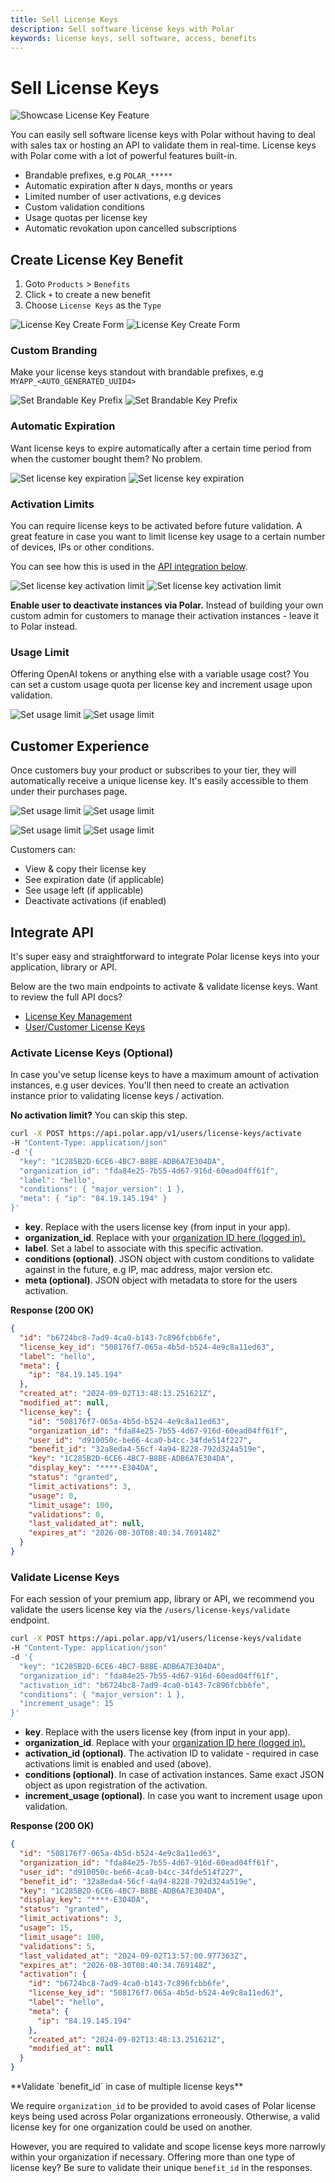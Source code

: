 ```yaml
---
title: Sell License Keys
description: Sell software license keys with Polar
keywords: license keys, sell software, access, benefits
---
```



# Sell License Keys

![Showcase License Key Feature](./hero.jpg)


You can easily sell software license keys with Polar without having to deal with
sales tax or hosting an API to validate them in real-time. License keys with Polar come with a lot of powerful
features built-in.

- Brandable prefixes, e.g `POLAR_*****`
- Automatic expiration after `N` days, months or years
- Limited number of user activations, e.g devices
- Custom validation conditions
- Usage quotas per license key
- Automatic revokation upon cancelled subscriptions

## Create License Key Benefit

1. Goto `Products` > `Benefits`
2. Click `+` to create a new benefit
3. Choose `License Keys` as the `Type`

![License Key Create Form](./create.light.png)
![License Key Create Form](./create.dark.png)


### Custom Branding

Make your license keys standout with brandable prefixes, e.g
`MYAPP_<AUTO_GENERATED_UUID4>`

![Set Brandable Key Prefix](./prefix.light.png)
![Set Brandable Key Prefix](./prefix.dark.png)

### Automatic Expiration

Want license keys to expire automatically after a certain time period from when
the customer bought them? No problem.

![Set license key expiration](./expiration.light.png)
![Set license key expiration](./expiration.dark.png)

### Activation Limits

You can require license keys to be activated before future validation. A great feature
in case you want to limit license key usage to a certain number of devices, IPs or
other conditions.

You can see how this is used in the [API integration below](#activate-license-keys-optional).

![Set license key activation limit](./activations.light.png)
![Set license key activation limit](./activations.dark.png)

**Enable user to deactivate instances via Polar.** Instead of building your own
custom admin for customers to manage their activation instances - leave it to
Polar instead.

### Usage Limit

Offering OpenAI tokens or anything else with a variable usage cost? You can set a custom
usage quota per license key and increment usage upon validation.

![Set usage limit](./usage.light.png)
![Set usage limit](./usage.dark.png)


## Customer Experience

Once customers buy your product or subscribes to your tier, they will
automatically receive a unique license key. It's easily accessible to them under
their purchases page.

![Set usage limit](./sub.dark.png)
![Set usage limit](./sub.light.png)

![Set usage limit](./license.light.png)
![Set usage limit](./license.dark.png)

Customers can:
- View & copy their license key
- See expiration date (if applicable)
- See usage left (if applicable)
- Deactivate activations (if enabled)

## Integrate API

It's super easy and straightforward to integrate Polar license keys into your
application, library or API.

Below are the two main endpoints to activate & validate license keys. Want to
review the full API docs?
- [License Key Management](/docs/api/v1/license-keys/get)
- [User/Customer License Keys](/docs/api/v1/users/license-keys/get)

### Activate License Keys (Optional)

In case you've setup license keys to have a maximum amount of activation
instances, e.g user devices. You'll then need to create an activation
instance prior to validating license keys / activation.

**No activation limit?** You can skip this step.

```sh
curl -X POST https://api.polar.app/v1/users/license-keys/activate
-H "Content-Type: application/json"
-d '{
  "key": "1C285B2D-6CE6-4BC7-B8BE-ADB6A7E304DA",
  "organization_id": "fda84e25-7b55-4d67-916d-60ead04ff61f",
  "label": "hello",
  "conditions": { "major_version": 1 },
  "meta": { "ip": "84.19.145.194" }
}'
```

- **key**. Replace with the users license key (from input in your app).
- **organization_id**. Replace with your <a href="/docs/api/v1/organizations/%7Bid%7D/get">organization ID here (logged in).</a>
- **label**. Set a label to associate with this specific activation.
- **conditions (optional)**. JSON object with custom conditions to validate against in the future, e.g IP,
mac address, major version etc.
- **meta (optional)**. JSON object with metadata to store for the users activation.

**Response (200 OK)**
```json
{
  "id": "b6724bc8-7ad9-4ca0-b143-7c896fcbb6fe",
  "license_key_id": "508176f7-065a-4b5d-b524-4e9c8a11ed63",
  "label": "hello",
  "meta": {
    "ip": "84.19.145.194"
  },
  "created_at": "2024-09-02T13:48:13.251621Z",
  "modified_at": null,
  "license_key": {
    "id": "508176f7-065a-4b5d-b524-4e9c8a11ed63",
    "organization_id": "fda84e25-7b55-4d67-916d-60ead04ff61f",
    "user_id": "d910050c-be66-4ca0-b4cc-34fde514f227",
    "benefit_id": "32a8eda4-56cf-4a94-8228-792d324a519e",
    "key": "1C285B2D-6CE6-4BC7-B8BE-ADB6A7E304DA",
    "display_key": "****-E304DA",
    "status": "granted",
    "limit_activations": 3,
    "usage": 0,
    "limit_usage": 100,
    "validations": 0,
    "last_validated_at": null,
    "expires_at": "2026-08-30T08:40:34.769148Z"
  }
}
```

### Validate License Keys

For each session of your premium app, library or API, we recommend you validate
the users license key via the `/users/license-keys/validate` endpoint.

```sh
curl -X POST https://api.polar.app/v1/users/license-keys/validate
-H "Content-Type: application/json"
-d '{
  "key": "1C285B2D-6CE6-4BC7-B8BE-ADB6A7E304DA",
  "organization_id": "fda84e25-7b55-4d67-916d-60ead04ff61f",
  "activation_id": "b6724bc8-7ad9-4ca0-b143-7c896fcbb6fe",
  "conditions": { "major_version": 1 },
  "increment_usage": 15
}'
```

- **key**. Replace with the users license key (from input in your app).
- **organization_id**. Replace with your <a href="/docs/api/v1/organizations/%7Bid%7D/get">organization ID here (logged in).</a>
- **activation_id (optional)**. The activation ID to validate - required in case
  activations limit is enabled and used (above).
- **conditions (optional)**. In case of activation instances. Same exact JSON object as upon registration of the
  activation.
- **increment_usage (optional)**. In case you want to increment usage upon validation.

**Response (200 OK)**

```json
{
  "id": "508176f7-065a-4b5d-b524-4e9c8a11ed63",
  "organization_id": "fda84e25-7b55-4d67-916d-60ead04ff61f",
  "user_id": "d910050c-be66-4ca0-b4cc-34fde514f227",
  "benefit_id": "32a8eda4-56cf-4a94-8228-792d324a519e",
  "key": "1C285B2D-6CE6-4BC7-B8BE-ADB6A7E304DA",
  "display_key": "****-E304DA",
  "status": "granted",
  "limit_activations": 3,
  "usage": 15,
  "limit_usage": 100,
  "validations": 5,
  "last_validated_at": "2024-09-02T13:57:00.977363Z",
  "expires_at": "2026-08-30T08:40:34.769148Z",
  "activation": {
    "id": "b6724bc8-7ad9-4ca0-b143-7c896fcbb6fe",
    "license_key_id": "508176f7-065a-4b5d-b524-4e9c8a11ed63",
    "label": "hello",
    "meta": {
      "ip": "84.19.145.194"
    },
    "created_at": "2024-09-02T13:48:13.251621Z",
    "modified_at": null
  }
}
```

<BrowserCallout type="WARNING">
**Validate `benefit_id` in case of multiple license keys**

We require `organization_id` to be provided to avoid cases of Polar license keys
being used across Polar organizations erroneously. Otherwise, a valid license
key for one organization could be used on another.

However, you are required to validate and scope license keys more narrowly
within your organization if necessary. Offering more than one type of license
key? Be sure to validate their unique `benefit_id` in the responses.
</BrowserCallout>
